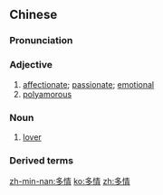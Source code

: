 ==Chinese==
{{zh-forms}}

===Pronunciation===
{{zh-pron
|m=duōqíng
|c=do1 cing4
|h=pfs=tô-chhìn
|cat=a,n
}}

===Adjective===
{{zh-adj}}

# [[affectionate]]; [[passionate]]; [[emotional]]
# [[polyamorous]]

===Noun===
{{zh-noun}}

# {{lb|zh|literary}} [[lover]]

===Derived terms===
{{zh-der|自作多情|轉盼多情}}

[[zh-min-nan:多情]]
[[ko:多情]]
[[zh:多情]]
